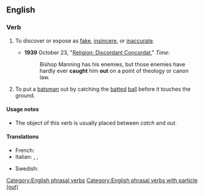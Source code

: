 ==English==

===Verb===
{{en-verb|catches out|catching out|caught out}}

# {{lb|en|transitive}} To discover or expose as [[fake]], [[insincere]], or [[inaccurate]].
#* '''1939''' October 23, "[http://www.time.com/time/magazine/article/0,9171,772262,00.html Religion: Discordant Concordat]," ''Time'':
#*: Bishop Manning has his enemies, but those enemies have hardly ever '''caught''' him '''out''' on a point of theology or canon law.
# {{lb|en|transitive|cricket}} To put a [[batsman]] out by catching the [[batted]] [[ball]] before it touches the ground.

====Usage notes====
* The object of this verb is usually placed between ''catch'' and ''out''.

====Translations====
{{trans-top|caught out}}
* French: {{t+|fr|piéger}}
* Italian: {{t|it|cogliere sul fatto}}, {{t+|it|sorprendere}}, {{t|it|prendere sul fatto}}
{{trans-mid}}
* Swedish: {{t+|sv|komma på}}
{{trans-bottom}}

[[Category:English phrasal verbs]]
[[Category:English phrasal verbs with particle (out)]]